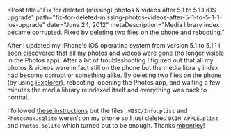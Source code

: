 
<Post
  title="Fix for deleted (missing) photos & videos after 5.1 to 5.1.1 iOS upgrade"
  path="fix-for-deleted-missing-photos-videos-after-5-1-to-5-1-1-ios-upgrade"
  date="June 24, 2012"
  metaDescription="Media library index became corrupted. Fixed by deleting two
  files on the phone and rebooting."
>

After I updated my iPhone's iOS operating system from version 5.1 to 5.1.1 I soon discovered that
all my photos and videos were gone (no longer visible in the Photos app). After a bit of
troubleshooting I figured out that all my photos & videos were in fact still on the phone but the
media library index had become corrupt or something alike. By deleting two files on the phone (by
using [iExplorer][0]), rebooting, opening the Photos app, and waiting a few minutes the media
library reindexed itself and everything was back to normal.

I followed [these instructions][1] but the files `.MISC/Info.plist` and `PhotosAux.sqlite` weren't
on my phone so I just deleted `DCIM_APPLE.plist` and `Photos.sqlite` which turned out to be enough.
Thanks [mbentley](http://blog.mbentley.net/)!


[0]: http://www.macroplant.com/iexplorer/
[1]: http://blog.mbentley.net/2010/06/iphone-ios-4-upgrade-restore-lost-pictures-in-camera-roll/

</Post>